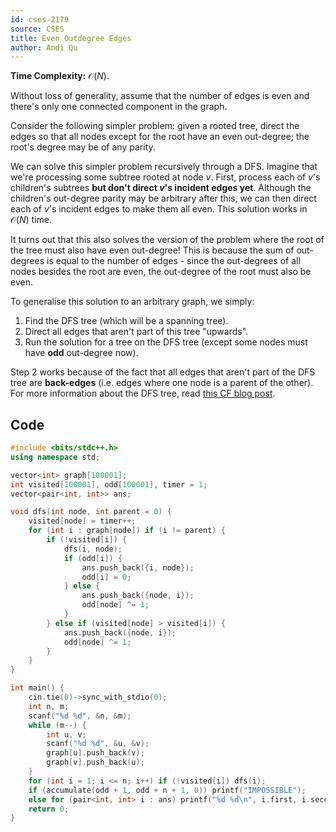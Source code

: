 ```yaml
---
id: cses-2179
source: CSES
title: Even Outdegree Edges
author: Andi Qu
---
```


**Time Complexity:** $\mathcal O(N)$.

Without loss of generality, assume that the number of edges is even and there's only one connected component in the graph.

Consider the following simpler problem: given a rooted tree, direct the edges so that all nodes except for the root have an even out-degree; the root's degree may be of any parity.

We can solve this simpler problem recursively through a DFS. Imagine that we're processing some subtree rooted at node $v$. First, process each of $v$'s children's subtrees **but don't direct $v$'s incident edges yet**. Although the children's out-degree parity may be arbitrary after this, we can then direct each of $v$'s incident edges to make them all even. This solution works in $\mathcal O(N)$ time.

It turns out that this also solves the version of the problem where the root of the tree must also have even out-degree! This is because the sum of out-degrees is equal to the number of edges - since the out-degrees of all nodes besides the root are even, the out-degree of the root must also be even.

To generalise this solution to an arbitrary graph, we simply:
1. Find the DFS tree (which will be a spanning tree).
2. Direct all edges that aren't part of this tree "upwards".
3. Run the solution for a tree on the DFS tree (except some nodes must have **odd** out-degree now).

Step 2 works because of the fact that all edges that aren't part of the DFS tree are **back-edges** (i.e. edges where one node is a parent of the other). For more information about the DFS tree, read [this CF blog post](https://codeforces.com/blog/entry/68138). 

## Code

<LanguageSection>

<CPPSection>

```cpp
#include <bits/stdc++.h>
using namespace std;

vector<int> graph[100001];
int visited[100001], odd[100001], timer = 1;
vector<pair<int, int>> ans;

void dfs(int node, int parent = 0) {
    visited[node] = timer++;
    for (int i : graph[node]) if (i != parent) {
        if (!visited[i]) {
            dfs(i, node);
            if (odd[i]) {
                ans.push_back({i, node});
                odd[i] = 0;
            } else {
                ans.push_back({node, i});
                odd[node] ^= 1;
            }
        } else if (visited[node] > visited[i]) {
            ans.push_back({node, i});
            odd[node] ^= 1;
        }
    }
}

int main() {
    cin.tie(0)->sync_with_stdio(0);
    int n, m;
    scanf("%d %d", &n, &m);
    while (m--) {
        int u, v;
        scanf("%d %d", &u, &v);
        graph[u].push_back(v);
        graph[v].push_back(u);
    }
    for (int i = 1; i <= n; i++) if (!visited[i]) dfs(i);
    if (accumulate(odd + 1, odd + n + 1, 0)) printf("IMPOSSIBLE");
    else for (pair<int, int> i : ans) printf("%d %d\n", i.first, i.second);
    return 0;
}
```

</CPPSection>

</LanguageSection>
